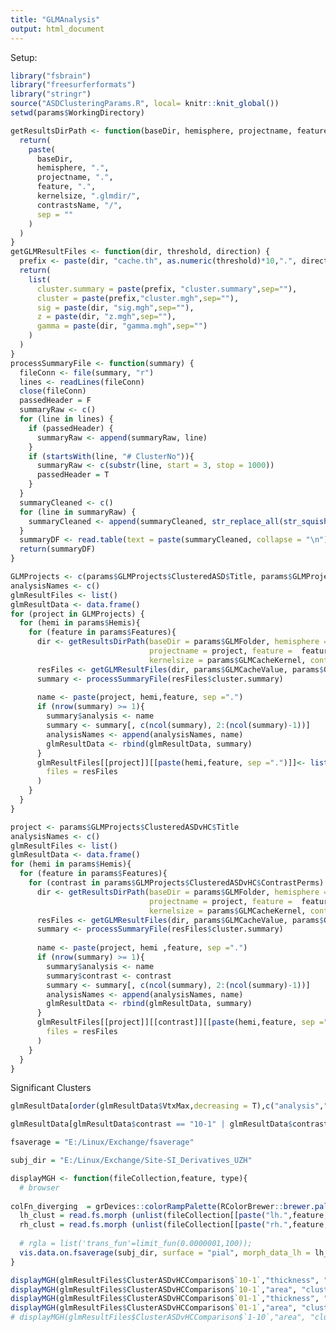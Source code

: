 ```yaml
---
title: "GLMAnalysis"
output: html_document
---
```

Setup:

```r
library("fsbrain")
library("freesurferformats")
library("stringr")
source("ASDClusteringParams.R", local= knitr::knit_global())
setwd(params$WorkingDirectory)

```

```r
getResultsDirPath <- function(baseDir, hemisphere, projectname, feature, kernelsize, contrastsName) {
  return(
    paste(
      baseDir,
      hemisphere, ".",
      projectname, ".",
      feature, ".",
      kernelsize, ".glmdir/",
      contrastsName, "/",
      sep = ""
    )
  )
}
getGLMResultFiles <- function(dir, threshold, direction) {
  prefix <- paste(dir, "cache.th", as.numeric(threshold)*10,".", direction,".sig.", sep ="")
  return(
    list(
      cluster.summary = paste(prefix, "cluster.summary",sep=""),
      cluster = paste(prefix,"cluster.mgh",sep=""),
      sig = paste(dir, "sig.mgh",sep=""),
      z = paste(dir, "z.mgh",sep=""),
      gamma = paste(dir, "gamma.mgh",sep="")
    )
  )
}
processSummaryFile <- function(summary) {
  fileConn <- file(summary, "r")
  lines <- readLines(fileConn)
  close(fileConn)
  passedHeader = F
  summaryRaw <- c()
  for (line in lines) {
    if (passedHeader) {
      summaryRaw <- append(summaryRaw, line)
    }
    if (startsWith(line, "# ClusterNo")){
      summaryRaw <- c(substr(line, start = 3, stop = 1000))
      passedHeader = T
    }
  }
  summaryCleaned <- c()
  for (line in summaryRaw) {
    summaryCleaned <- append(summaryCleaned, str_replace_all(str_squish(line)," ", ";"))
  }
  summaryDF <- read.table(text = paste(summaryCleaned, collapse = "\n"), sep = ";", header = T, stringsAsFactors = F)
  return(summaryDF)
}
```

```r
GLMProjects <- c(params$GLMProjects$ClusteredASD$Title, params$GLMProjects$ClusteredASDvHC$Title, params$GLMProjects$ASDvHC$Title)
analysisNames <- c()
glmResultFiles <- list()
glmResultData <- data.frame()
for (project in GLMProjects) {
  for (hemi in params$Hemis){
    for (feature in params$Features){
      dir <- getResultsDirPath(baseDir = params$GLMFolder, hemisphere = hemi, 
                               projectname = project, feature =  feature,
                               kernelsize = params$GLMCacheKernel, contrastsName = project)
      resFiles <- getGLMResultFiles(dir, params$GLMCacheValue, params$GLMDirections$absolute)
      summary <- processSummaryFile(resFiles$cluster.summary)
      
      name <- paste(project, hemi,feature, sep =".")
      if (nrow(summary) >= 1){
        summary$analysis <- name
        summary <- summary[, c(ncol(summary), 2:(ncol(summary)-1))]
        analysisNames <- append(analysisNames, name)
        glmResultData <- rbind(glmResultData, summary)
      }
      glmResultFiles[[project]][[paste(hemi,feature, sep =".")]]<- list (
        files = resFiles
      )
    }
  }
}

```

```r
project <- params$GLMProjects$ClusteredASDvHC$Title
analysisNames <- c()
glmResultFiles <- list()
glmResultData <- data.frame()
for (hemi in params$Hemis){
  for (feature in params$Features){
    for (contrast in params$GLMProjects$ClusteredASDvHC$ContrastPerms) {
      dir <- getResultsDirPath(baseDir = params$GLMFolder, hemisphere = hemi, 
                               projectname = project, feature =  feature,
                               kernelsize = params$GLMCacheKernel, contrastsName = paste(project, contrast, sep=""))
      resFiles <- getGLMResultFiles(dir, params$GLMCacheValue, params$GLMDirections$absolute)
      summary <- processSummaryFile(resFiles$cluster.summary)
      
      name <- paste(project, hemi ,feature, sep =".")
      if (nrow(summary) >= 1){
        summary$analysis <- name
        summary$contrast <- contrast
        summary <- summary[, c(ncol(summary), 2:(ncol(summary)-1))]
        analysisNames <- append(analysisNames, name)
        glmResultData <- rbind(glmResultData, summary)
      }
      glmResultFiles[[project]][[contrast]][[paste(hemi,feature, sep =".")]]<- list (
        files = resFiles
      )
    }
  }
}


```
Significant Clusters
```r
glmResultData[order(glmResultData$VtxMax,decreasing = T),c("analysis","contrast", "Size.mm.2." , "CWP","Annot")]
```
```r
glmResultData[glmResultData$contrast == "10-1" | glmResultData$contrast == "01-1",c("analysis","contrast", "WghtVtx" , "CWP","Annot")]
```

```r
fsaverage = "E:/Linux/Exchange/fsaverage"

subj_dir = "E:/Linux/Exchange/Site-SI_Derivatives_UZH"

displayMGH <- function(fileCollection,feature, type){
  # browser
  
colFn_diverging  = grDevices::colorRampPalette(RColorBrewer::brewer.pal(11, name="RdBu"));
  lh_clust = read.fs.morph (unlist(fileCollection[[paste("lh.",feature, sep="")]]$files[type]), "mgh")
  rh_clust = read.fs.morph (unlist(fileCollection[[paste("rh.",feature,sep="")]]$files[type]), "mgh")
  
  # rgla = list('trans_fun'=limit_fun(0.0000001,100));
  vis.data.on.fsaverage(subj_dir, surface = "pial", morph_data_lh = lh_clust, morph_data_rh = rh_clust,bg="aparc", style ="default", views=c('si'), makecmap_options = list('colFn'=colFn_diverging, 'symm'=TRUE))#,rglactions=rgla)
}

displayMGH(glmResultFiles$ClusterASDvHCComparison$`10-1`,"thickness", "cluster")
displayMGH(glmResultFiles$ClusterASDvHCComparison$`10-1`,"area", "cluster")
displayMGH(glmResultFiles$ClusterASDvHCComparison$`01-1`,"thickness", "cluster")
displayMGH(glmResultFiles$ClusterASDvHCComparison$`01-1`,"area", "cluster")
# displayMGH(glmResultFiles$ClusterASDvHCComparison$`1-10`,"area", "cluster")

```